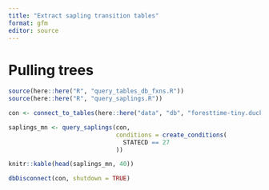 ```yaml
---
title: "Extract sapling transition tables"
format: gfm
editor: source
---
```


# Pulling trees


```r

source(here::here("R", "query_tables_db_fxns.R"))
source(here::here("R", "query_saplings.R"))

con <- connect_to_tables(here::here("data", "db", "foresttime-tiny.duckdb"))

```

```r

saplings_mn <- query_saplings(con, 
                              conditions = create_conditions(
                                STATECD == 27
                              ))

```

```r

knitr::kable(head(saplings_mn, 40))

```


```r

dbDisconnect(con, shutdown = TRUE)

```


